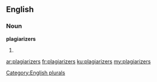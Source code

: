 ==English==

===Noun===
'''plagiarizers'''

# {{plural of|plagiarizer}}

[[Category:English plurals]]

[[ar:plagiarizers]]
[[fr:plagiarizers]]
[[ku:plagiarizers]]
[[my:plagiarizers]]